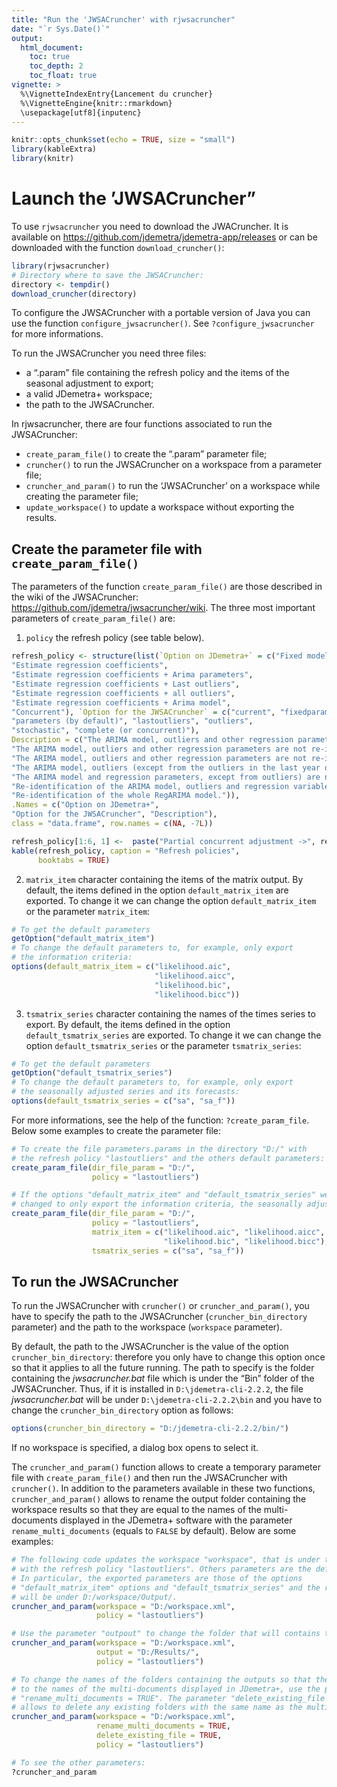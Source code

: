 ```yaml
---
title: "Run the 'JWSACruncher' with rjwsacruncher"
date: "`r Sys.Date()`"
output: 
  html_document:
    toc: true
    toc_depth: 2
    toc_float: true
vignette: >
  %\VignetteIndexEntry{Lancement du cruncher}
  %\VignetteEngine{knitr::rmarkdown}
  \usepackage[utf8]{inputenc}
---
```

```r
knitr::opts_chunk$set(echo = TRUE, size = "small")
library(kableExtra)
library(knitr)
```


# Launch the 'JWSACruncher"

To use `rjwsacruncher` you need to download the JWACruncher. It is available on <https://github.com/jdemetra/jdemetra-app/releases> or can be downloaded with the function `download_cruncher()`:
```r
library(rjwsacruncher)
# Directory where to save the JWSACruncher:
directory <- tempdir()
download_cruncher(directory)
```

To configure the JWSACruncher with a portable version of Java you can use the function `configure_jwsacruncher()`. See `?configure_jwsacruncher` for more informations.

To run the JWSACruncher you need three files:

- a ".param" file containing the refresh policy and the items of the seasonal adjustment to export;  
- a valid JDemetra+ workspace;
- the path to the JWSACruncher.

In rjwsacruncher, there are four functions associated to run the JWSACruncher:  

- `create_param_file()` to create the ".param" parameter file;  
- `cruncher()` to run the JWSACruncher on a workspace from a parameter file;  
- `cruncher_and_param()` to run the 'JWSACruncher' on a workspace while creating the parameter file;
- `update_workspace()` to update a workspace without exporting the results.

## Create the parameter file with `create_param_file()`

The parameters of the function `create_param_file()` 
are those described in the wiki of the JWSACruncher: <https://github.com/jdemetra/jwsacruncher/wiki>. 
The three most important parameters of `create_param_file()` are:  

1. `policy` the refresh policy (see table below).

```r
refresh_policy <- structure(list(`Option on JDemetra+` = c("Fixed model", 
"Estimate regression coefficients", 
"Estimate regression coefficients + Arima parameters", 
"Estimate regression coefficients + Last outliers", 
"Estimate regression coefficients + all outliers", 
"Estimate regression coefficients + Arima model", 
"Concurrent"), `Option for the JWSACruncher` = c("current", "fixedparameters (or fixed)", 
"parameters (by default)", "lastoutliers", "outliers", 
"stochastic", "complete (or concurrent)"),
Description = c("The ARIMA model, outliers and other regression parameters are not re-identified and the values of all parameters are fixed. The transformation type remains unchanged.", 
"The ARIMA model, outliers and other regression parameters are not re-identified. The coefficients of the ARIMA model are fixed, other coefficients are re-estimated. The transformation type remains unchanged.", 
"The ARIMA model, outliers and other regression parameters are not re-identified. All parameters of the RegARIMA model are re-estimated. The transformation type remains unchanged.", 
"The ARIMA model, outliers (except from the outliers in the last year of the sample) and other regression parameters are not re-identified. All parameters of the RegARIMA model are re-estimated. The outliers in the last year of the sample are re-identified. The transformation type remains unchanged.", 
"The ARIMA model and regression parameters, except from outliers) are not re-identified. All parameters of the RegARIMA model are re-estimated. All outliers are re-identified. The transformation type remains unchanged.", 
"Re-identification of the ARIMA model, outliers and regression variables, except from the calendar variables. The transformation type remains unchanged.", 
"Re-identification of the whole RegARIMA model.")),
.Names = c("Option on JDemetra+", 
"Option for the JWSACruncher", "Description"),
class = "data.frame", row.names = c(NA, -7L))

refresh_policy[1:6, 1] <-  paste("Partial concurrent adjustment ->", refresh_policy[1:6, 1])
kable(refresh_policy, caption = "Refresh policies",
      booktabs = TRUE)
```

2. `matrix_item` character containing the items of the matrix output. By default, the items defined in the option `default_matrix_item` are exported. To change it we can change the option `default_matrix_item` or the parameter `matrix_item`:
```r
# To get the default parameters
getOption("default_matrix_item")
# To change the default parameters to, for example, only export
# the information criteria:
options(default_matrix_item = c("likelihood.aic",
                                "likelihood.aicc",
                                "likelihood.bic",
                                "likelihood.bicc"))
```

3. `tsmatrix_series` character containing the names of the times series to export. By default, the items defined in the option `default_tsmatrix_series` are exported. To change it we can change the option `default_tsmatrix_series` or the parameter `tsmatrix_series`:
```r
# To get the default parameters
getOption("default_tsmatrix_series")
# To change the default parameters to, for example, only export
# the seasonally adjusted series and its forecasts:
options(default_tsmatrix_series = c("sa", "sa_f"))
```

For more informations, see the help of the function: `?create_param_file`. Below some examples to create the parameter file:
```r
# To create the file parameters.params in the directory "D:/" with
# the refresh policy "lastoutliers" and the others default parameters:
create_param_file(dir_file_param = "D:/",
                  policy = "lastoutliers")

# If the options "default_matrix_item" and "default_tsmatrix_series" were
# changed to only export the information criteria, the seasonally adjusted series and its forecasts, the previous code is equivalent to:
create_param_file(dir_file_param = "D:/",
                  policy = "lastoutliers",
                  matrix_item = c("likelihood.aic", "likelihood.aicc",
                                  "likelihood.bic", "likelihood.bicc"),
                  tsmatrix_series = c("sa", "sa_f"))
```

## To run the JWSACruncher

To run the JWSACruncher with `cruncher()` or `cruncher_and_param()`, 
you have to specify the path to the JWSACruncher (`cruncher_bin_directory` parameter) and the path to the workspace (`workspace` parameter).

By default, the path to the JWSACruncher is the value of the option `cruncher_bin_directory`: therefore you only have to change this option once so that it applies to all the future running. The path to specify is the folder containing the *jwsacruncher.bat* file which is under the "Bin" folder of the JWSACruncher. Thus, if it is installed in `D:\jdemetra-cli-2.2.2`, the file *jwsacruncher.bat* will be under `D:\jdemetra-cli-2.2.2\bin` and you have to change the `cruncher_bin_directory` option as follows:

```r
options(cruncher_bin_directory = "D:/jdemetra-cli-2.2.2/bin/")
```

If no workspace is specified, a dialog box opens to select it.

The `cruncher_and_param()` function allows to create a temporary parameter file with `create_param_file()` and then run the JWSACruncher with `cruncher()`. In addition to the parameters available in these two functions, `cruncher_and_param()` allows to rename the output folder containing the workspace results so that they are equal to the names of the multi-documents displayed in the JDemetra+ software with the parameter `rename_multi_documents` (equals to `FALSE` by default). Below are some examples:

```r
# The following code updates the workspace "workspace", that is under the folder D:/, 
# with the refresh policy "lastoutliers". Others parameters are the default ones of create_param_file().
# In particular, the exported parameters are those of the options
# "default_matrix_item" options and "default_tsmatrix_series" and the results 
# will be under D:/workspace/Output/.
cruncher_and_param(workspace = "D:/workspace.xml",
                   policy = "lastoutliers")

# Use the parameter "outpout" to change the folder that will contains the results
cruncher_and_param(workspace = "D:/workspace.xml",
                   output = "D:/Results/",
                   policy = "lastoutliers")

# To change the names of the folders containing the outputs so that they are equal
# to the names of the multi-documents displayed in JDemetra+, use the parameter
# "rename_multi_documents = TRUE". The parameter "delete_existing_file = TRUE"
# allows to delete any existing folders with the same name as the multi-documents.
cruncher_and_param(workspace = "D:/workspace.xml",
                   rename_multi_documents = TRUE,
                   delete_existing_file = TRUE,
                   policy = "lastoutliers")

# To see the other parameters:
?cruncher_and_param
```
